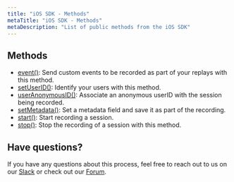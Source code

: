 ```yaml
---
title: "iOS SDK - Methods"
metaTitle: "iOS SDK - Methods"
metaDescription: "List of public methods from the iOS SDK"
---
```


## Methods

- [event()](/ios-sdk/methods/event): Send custom events to be recorded as part of your replays with this method.
- [setUserID()](/ios-sdk/methods/set-user-id): Identify your users with this method.
- [userAnonymousID()](/ios-sdk/methods/user-anonymous-id): Associate an anonymous userID with the session being recorded.
- [setMetadata()](/ios-sdk/methods/set-metadata): Set a metadata field and save it as part of the recording.
- [start()](/ios-sdk/methods/start): Start recording a session.
- [stop()](/ios-sdk/methods/stop): Stop the recording of a session with this method.

## Have questions?
If you have any questions about this process, feel free to reach out to us on our [Slack](https://slack.openreplay.com) or check out our [Forum](https://forum.openreplay.com).